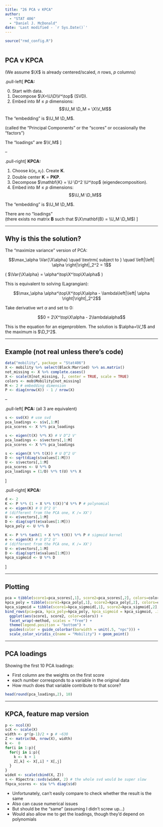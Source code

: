 ```yaml
---
title: "26 PCA v KPCA"
author: 
  - "STAT 406"
  - "Daniel J. McDonald"
date: 'Last modified - `r Sys.Date()`'
---
```




```r
source("rmd_config.R")
```

```r
```


## PCA v KPCA



$$\newcommand{\Expect}[1]{\mathbb{E}\left[ #1 \right]}
\newcommand{\Var}[1]{\mathrm{Var}\left[ #1 \right]}
\newcommand{\Cov}[2]{\mathrm{Cov}\left[#1,\ #2\right]}
\newcommand{\given}{\ \vert\ }
\newcommand{\argmin}{\arg\min}
\newcommand{\argmax}{\arg\max}
\newcommand{\R}{\mathbb{R}}
\newcommand{\P}{P}
\newcommand{\norm}[1]{\left\lVert #1 \right\rVert}
\renewcommand{\hat}{\widehat}
\newcommand{\tr}[1]{\mbox{tr}(#1)}
\newcommand{\X}{\mathbf{X}}
\newcommand{\y}{\mathbf{y}}
\newcommand{\x}{\mathbf{x}}
\newcommand{\U}{\mathbf{U}}
\newcommand{\D}{\mathbf{D}}
\newcommand{\V}{\mathbf{V}}$$

(We assume $\X$ is already centered/scaled, $n$ rows, $p$ columns)


.pull-left[
__PCA:__

0. Start with data.
1. Decompose $\X=\U\D\V^\top$ (SVD). 
2. Embed into $M\leq p$ dimensions: 
$$\U_M \D_M = \X\V_M$$

The "embedding" is $\U_M \D_M$.

(called the "Principal Components" or the "scores" or occasionally the "factors")

The "loadings" are $\V_M$
]

--

.pull-right[
__KPCA:__

1. Choose $k(x_i, x_{i'})$. Create $\mathbf{K}$.
1. Double center $\mathbf{K} = \mathbf{PKP}$.
1. Decompose $\mathbf{K} = \U \D^2 \U^\top$ (eigendecomposition).
1. Embed into $M\leq p$ dimensions:
$$\U_M \D_M$$

The "embedding" is $\U_M \D_M$.

There are no "loadings"  
(there exists no matrix $\mathbf{B}$ such that $\X\mathbf{B} = \U_M \D_M$)
]

---

## Why is this the solution?

The "maximize variance" version of PCA:

$$\max_\alpha \Var{\X\alpha} \quad \textrm{ subject to } \quad \left|\left| \alpha \right|\right|_2^2 = 1$$

( $\Var{\X\alpha} = \alpha^\top\X^\top\X\alpha$ )

This is equivalent to solving (Lagrangian):

$$\max_\alpha \alpha^\top\X^\top\X\alpha - \lambda\left|\left| \alpha \right|\right|_2^2$$

Take derivative wrt $\alpha$ and set to 0:

$$0 = 2\X^\top\X\alpha - 2\lambda\alpha$$

This is the equation for an eigenproblem. The solution is $\alpha=\V_1$ and the maximum is $\D_1^2$.

---

## Example (not real unless there's code)

```r
data("mobility", package = "Stat406")
X <- mobility %>% select(Black:Married) %>% as.matrix()
not_missing <- X %>% complete.cases()
X <- scale(X[not_missing, ], center = TRUE, scale = TRUE)
colors <- mob$Mobility[not_missing] 
M <- 2 # embedding dimension
P <- diag(nrow(X)) - 1 / nrow(X)
```

--

.pull-left[
__PCA:__ (all 3 are equivalent)

```r
s <- svd(X) # use svd 
pca_loadings <- s$v[,1:M]
pca_scores <- X %*% pca_loadings
```


```r
s <- eigen(t(X) %*% X) # V D^2 V'
pca_loadings <- s$vectors[,1:M]
pca_scores <- X %*% pca_loadings
```


```r
s <- eigen(X %*% t(X)) # U D^2 U'
D <- sqrt(diag(s$values[1:M]))
U <- s$vectors[,1:M]
pca_scores <- U %*% D
pca_loadings = (1/D) %*% t(U) %*% X

```



]

.pull-right[
__KPCA:__

```r
d <- 2
K <- P %*% (1 + X %*% t(X))^d %*% P # polynomial
e <- eigen(K) # U D^2 U' 
# (different from the PCA one, K /= XX')
U <- e$vectors[,1:M]
D <- diag(sqrt(e$values[1:M]))
kpca_poly <- U %*% D
```

```r
K <- P %*% tanh(1 + X %*% t(X)) %*% P # sigmoid kernel
e <- eigen(K) # U D^2 U' 
# (different from the PCA one, K /= XX')
U <- e$vectors[,1:M]
D <- diag(sqrt(e$values[1:M]))
kpca_sigmoid <- U %*% D
```


]

---

## Plotting

```r
pca = tibble(score1=pca_scores[,1], score2=pca_scores[,2], colors=colors)
kpca_poly = tibble(score1=kpca_poly[,1], score2=kpca_poly[,2], colors=colors)
kpca_sigmoid = tibble(score1=kpca_sigmoid[,1], score2=kpca_sigmoid[,2], colors=colors)
bind_rows(pca=pca, kpca_poly=kpca_poly, kpca_sigmoid = kpca_sigmoid, .id="method") %>%
  ggplot(aes(score1, score2, color=colors)) + 
  facet_wrap(~method, scales = "free") + 
  theme(legend.position = "bottom") +
  guides(color = guide_colorbar(barwidth = unit(.5, "npc"))) +
  scale_color_viridis_c(name = "Mobility") + geom_point()
```

---

## PCA loadings

Showing the first 10 PCA loadings:

* First column are the weights on the first score
* each number corresponds to a variable in the original data
* How much does that variable contribute to that score?

```r
head(round(pca_loadings,2), 10)
```

---

## KPCA, feature map version

```r
p <- ncol(X)
scX <- scale(X)
width <- p*(p-1)/2 + p # ~630
Z <- matrix(NA, nrow(X), width)
k <-  0
for(i in 1:p){
  for(j in i:p){
    k <- k + 1
    Z[,k] <- X[,i] * X[,j]
  }
}
wideX <- scale(cbind(X, Z))
s <- RSpectra::svds(wideX, 2) # the whole svd would be super slow
fkpca_scores <- s$u %*% diag(s$d)
```

* Unfortunately, can't easily compare to check whether the result is the same
* Also can cause numerical issues
* But should be the "same" (assuming I didn't screw up...)
* Would also allow me to get the loadings, though they'd depend on polynomials